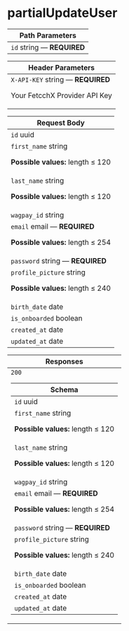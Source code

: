 # partialUpdateUser

<table style={{"display":"table","width":"100%"}}><thead><tr><th style={{"textAlign":"left"}}>Path Parameters</th></tr></thead><tbody><tr><td><code>id</code><span style={{"opacity":"0.6"}}> string</span><span style={{"opacity":"0.6"}}> — </span><strong style={{"fontSize":"var(--ifm-code-font-size)","color":"var(--openapi-required)"}}> REQUIRED</strong></td></tr></tbody></table><table style={{"display":"table","width":"100%"}}><thead><tr><th style={{"textAlign":"left"}}>Header Parameters</th></tr></thead><tbody><tr><td><code>X-API-KEY</code><span style={{"opacity":"0.6"}}> string</span><span style={{"opacity":"0.6"}}> — </span><strong style={{"fontSize":"var(--ifm-code-font-size)","color":"var(--openapi-required)"}}> REQUIRED</strong><div style={{"marginTop":"var(--ifm-table-cell-padding)"}}>

Your FetcchX Provider API Key

</div></td></tr></tbody></table><table style={{"display":"table","width":"100%"}}><thead><tr><th style={{"textAlign":"left"}}>Request Body <div></div></th></tr></thead><tbody><tr><td><code>id</code><span style={{"opacity":"0.6"}}> uuid</span></td></tr><tr><td><code>first_name</code><span style={{"opacity":"0.6"}}> string</span><div style={{"marginTop":"var(--ifm-table-cell-padding)"}}>

**Possible values:** length ≤ 120

</div></td></tr><tr><td><code>last_name</code><span style={{"opacity":"0.6"}}> string</span><div style={{"marginTop":"var(--ifm-table-cell-padding)"}}>

**Possible values:** length ≤ 120

</div></td></tr><tr><td><code>wagpay_id</code><span style={{"opacity":"0.6"}}> string</span></td></tr><tr><td><code>email</code><span style={{"opacity":"0.6"}}> email</span><span style={{"opacity":"0.6"}}> — </span><strong style={{"fontSize":"var(--ifm-code-font-size)","color":"var(--openapi-required)"}}> REQUIRED</strong><div style={{"marginTop":"var(--ifm-table-cell-padding)"}}>

**Possible values:** length ≤ 254

</div></td></tr><tr><td><code>password</code><span style={{"opacity":"0.6"}}> string</span><span style={{"opacity":"0.6"}}> — </span><strong style={{"fontSize":"var(--ifm-code-font-size)","color":"var(--openapi-required)"}}> REQUIRED</strong></td></tr><tr><td><code>profile_picture</code><span style={{"opacity":"0.6"}}> string</span><div style={{"marginTop":"var(--ifm-table-cell-padding)"}}>

**Possible values:** length ≤ 240

</div></td></tr><tr><td><code>birth_date</code><span style={{"opacity":"0.6"}}> date</span></td></tr><tr><td><code>is_onboarded</code><span style={{"opacity":"0.6"}}> boolean</span></td></tr><tr><td><code>created_at</code><span style={{"opacity":"0.6"}}> date</span></td></tr><tr><td><code>updated_at</code><span style={{"opacity":"0.6"}}> date</span></td></tr></tbody></table><table style={{"display":"table","width":"100%"}}><thead><tr><th style={{"textAlign":"left"}}>Responses</th></tr></thead><tbody><tr><td><div style={{"display":"flex"}}><div style={{"marginRight":"var(--ifm-table-cell-padding)"}}><code>200</code></div><div></div></div><div><table style={{"display":"table","width":"100%","marginTop":"var(--ifm-table-cell-padding)","marginBottom":"0px"}}><thead><tr><th style={{"textAlign":"left"}}>Schema <div></div></th></tr></thead><tbody><tr><td><code>id</code><span style={{"opacity":"0.6"}}> uuid</span></td></tr><tr><td><code>first_name</code><span style={{"opacity":"0.6"}}> string</span><div style={{"marginTop":"var(--ifm-table-cell-padding)"}}>

**Possible values:** length ≤ 120

</div></td></tr><tr><td><code>last_name</code><span style={{"opacity":"0.6"}}> string</span><div style={{"marginTop":"var(--ifm-table-cell-padding)"}}>

**Possible values:** length ≤ 120

</div></td></tr><tr><td><code>wagpay_id</code><span style={{"opacity":"0.6"}}> string</span></td></tr><tr><td><code>email</code><span style={{"opacity":"0.6"}}> email</span><span style={{"opacity":"0.6"}}> — </span><strong style={{"fontSize":"var(--ifm-code-font-size)","color":"var(--openapi-required)"}}> REQUIRED</strong><div style={{"marginTop":"var(--ifm-table-cell-padding)"}}>

**Possible values:** length ≤ 254

</div></td></tr><tr><td><code>password</code><span style={{"opacity":"0.6"}}> string</span><span style={{"opacity":"0.6"}}> — </span><strong style={{"fontSize":"var(--ifm-code-font-size)","color":"var(--openapi-required)"}}> REQUIRED</strong></td></tr><tr><td><code>profile_picture</code><span style={{"opacity":"0.6"}}> string</span><div style={{"marginTop":"var(--ifm-table-cell-padding)"}}>

**Possible values:** length ≤ 240

</div></td></tr><tr><td><code>birth_date</code><span style={{"opacity":"0.6"}}> date</span></td></tr><tr><td><code>is_onboarded</code><span style={{"opacity":"0.6"}}> boolean</span></td></tr><tr><td><code>created_at</code><span style={{"opacity":"0.6"}}> date</span></td></tr><tr><td><code>updated_at</code><span style={{"opacity":"0.6"}}> date</span></td></tr></tbody></table></div></td></tr></tbody></table>